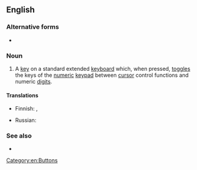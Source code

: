 {{also|num lock}}
==English==

===Alternative forms===
* {{l|en|num lock}}

===Noun===
{{en-noun|head=[[num|Num]] [[lock|Lock]]}}

# {{lb|en|computing}} A [[key]] on a standard extended [[keyboard]] which, when pressed, [[toggle]]s the keys of the [[numeric]] [[keypad]] between [[cursor]] control functions and numeric [[digit]]s.

====Translations====
{{trans-top|a key that toggles the function of the numeric keypad}}
* Finnish: {{t|fi|num lock}}, {{t|fi|numerolukitusnäppäin}}
{{trans-mid}}
* Russian: {{t|ru|намло́к|m}}
{{trans-bottom}}

===See also===
* {{list:computer keys/en}}

[[Category:en:Buttons]]